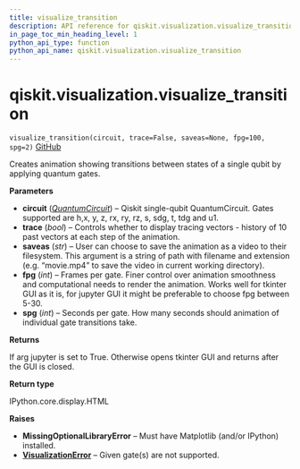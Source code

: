 ```yaml
---
title: visualize_transition
description: API reference for qiskit.visualization.visualize_transition
in_page_toc_min_heading_level: 1
python_api_type: function
python_api_name: qiskit.visualization.visualize_transition
---
```


# qiskit.visualization.visualize\_transition

<span id="qiskit.visualization.visualize_transition" />

`visualize_transition(circuit, trace=False, saveas=None, fpg=100, spg=2)` [GitHub](https://github.com/qiskit/qiskit/tree/stable/0.23/qiskit/visualization/transition_visualization.py "view source code")

Creates animation showing transitions between states of a single qubit by applying quantum gates.

**Parameters**

*   **circuit** ([*QuantumCircuit*](qiskit.circuit.QuantumCircuit "qiskit.circuit.QuantumCircuit")) – Qiskit single-qubit QuantumCircuit. Gates supported are h,x, y, z, rx, ry, rz, s, sdg, t, tdg and u1.
*   **trace** (*bool*) – Controls whether to display tracing vectors - history of 10 past vectors at each step of the animation.
*   **saveas** (*str*) – User can choose to save the animation as a video to their filesystem. This argument is a string of path with filename and extension (e.g. “movie.mp4” to save the video in current working directory).
*   **fpg** (*int*) – Frames per gate. Finer control over animation smoothness and computational needs to render the animation. Works well for tkinter GUI as it is, for jupyter GUI it might be preferable to choose fpg between 5-30.
*   **spg** (*int*) – Seconds per gate. How many seconds should animation of individual gate transitions take.

**Returns**

If arg jupyter is set to True. Otherwise opens tkinter GUI and returns after the GUI is closed.

**Return type**

IPython.core.display.HTML

**Raises**

*   **MissingOptionalLibraryError** – Must have Matplotlib (and/or IPython) installed.
*   [**VisualizationError**](qiskit.visualization.VisualizationError "qiskit.visualization.VisualizationError") – Given gate(s) are not supported.

